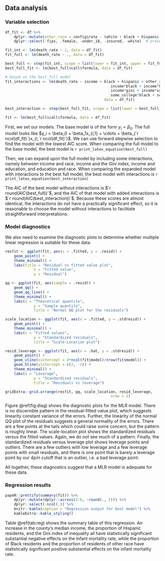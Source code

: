 ## Data analysis

### Variable selection

```r
df_fit <- df %>% 
	dplyr::mutate(other_race = config$rate - (white + black + hispanic + asian)) %>% 
	dplyr::select(-fips, -female, -under_18, -insured, -white)  # prevent singularities

fit_int <- lm(death_rate ~ 1, data = df_fit)
fit_full <- lm(death_rate ~ ., data = df_fit)

best_full <- step(fit_int, scope = list(lower = fit_int, upper = fit_full), direction = "forward", trace = 0)
best_full_fit <- lm(best_full$call$formula, data = df_fit)

# based on the best_full model
fit_interactions <- lm(death_rate ~ income + black + hispanic + other_race + gini + some_college + male +
											 	income*black + income*hispanic + income*other_race +
											 	income*gini + income*some_college +
											 	some_college*black + some_college*hispanic + some_college*other_race,
											 data = df_fit)

best_interaction <- step(best_full_fit, scope = list(lower = best_full_fit, upper = fit_interactions), direction = "forward", trace = 0)

fit <- lm(best_full$call$formula, data = df_fit)
```

First, we set our models. The base model is of the form $y_i = \beta_0$. The full model looks like $y_i = \beta_0 + \beta_1x_{i,1} + \cdots + \beta_{`r ncol(df_fit)`}x_{i,`r ncol(df_fit)`}$. We can use forward stepwise selection to find the model with the lowest $\mathrm{AIC}$ score. When comparing the full model to the base model, the best model is `r print_latex_equation(best_full)`

Then, we can expand upon the full model by including some interactions, namely between income and race, income and the Gini index, income and education, and education and race. When comparing the expanded model with interactions to the best full model, the best model with interactions is `r print_latex_equation(best_interaction)`

The $\mathrm{AIC}$ of the best model without interactions is $`r round(AIC(best_full))`$, and the $\mathrm{AIC}$ of that model with added interactions is $`r round(AIC(best_interaction))`$. Because these scores are almost identical, the interactions do not have a practically significant effect, so it is reasonable to choose the model without interactions to facilitate straightforward interpretations.

### Model diagnostics

We also need to examine the diagnostic plots to determine whether multiple linear regression is suitable for these data.

```r
resfit <- ggplot(fit, aes(x = .fitted, y = .resid)) +
	geom_point() +
	theme_minimal() +
	labs(title = "Residual vs fitted value plot",
			 x = "Fitted value",
			 y = "Residual")

qq <- ggplot(fit, aes(sample = .resid)) +
	geom_qq() +
	geom_qq_line() +
	theme_minimal() +
	labs(x = "Theoretical quantile",
			 y = "Sample quantile",
			 title = "Normal QQ plot for the residuals")

scale_location <- ggplot(fit, aes(x = .fitted, y = .stdresid)) +
	geom_point() +
	theme_minimal() +
	labs(x = "Fitted values",
			 y = "Standardized residuals",
			 title = "Scale-Location plot")

resid_leverage <- ggplot(fit, aes(x = .hat, y = .stdresid)) +
	geom_point() +
	geom_vline(xintercept = 4*ncol(fit$model)/nrow(fit$model)) +
	geom_hline(yintercept = c(2, -2)) +
	theme_minimal() +
	labs(x = "Leverage",
			 y = "Standardized residuals",
			 title = "Residuals vs leverage")

gridExtra::grid.arrange(resfit, qq, scale_location, resid_leverage,
												nrow = 2)
```

Figure \@ref(fig:diag) shows the diagnostic plots for the MLR model. There is no discernible pattern in the residual-fitted value plot, which suggests linearity constant variance of the errors. Further, the linearity of the normal QQ plot of the residuals suggests a general normality of the errors. There are a few points at the tails which could raise some concern, but the pattern is roughly linear. The scale-location plot shows the standardized residuals versus the fitted values. Again, we do not see much of a pattern. Finally, the standardized residuals versus leverage plot shows leverage points and outliers. There are a few outliers with low leverage and a few leverage points with small residuals, and there is one point that is barely a leverage point by our $4p/n$ cutoff that is an outlier, i.e. a bad leverage point.

All together, these diagnostics suggest that a MLR model is adequate for these data.

### Regression results

```r
papeR::prettify(summary(fit)) %>% 
	dplyr::mutate(dplyr::across(2:6, ~round(., 5))) %>% 
	dplyr::select(-ncol(.)) %>% 
	knitr::kable(caption = "Regression output for best model") %>% 
	kableExtra::kable_styling()
```

Table \@ref(tab:reg) shows the summary table of this regression. An increase in the county's median income, the proportion of Hispanic residents, and the Gini index of inequality all have statistically significant substantial negative effects on the infant mortality rate, while the proportion of Black residents and the proportion of residents of other race have statistically significant positive substantial effects on the infant mortality rate.
